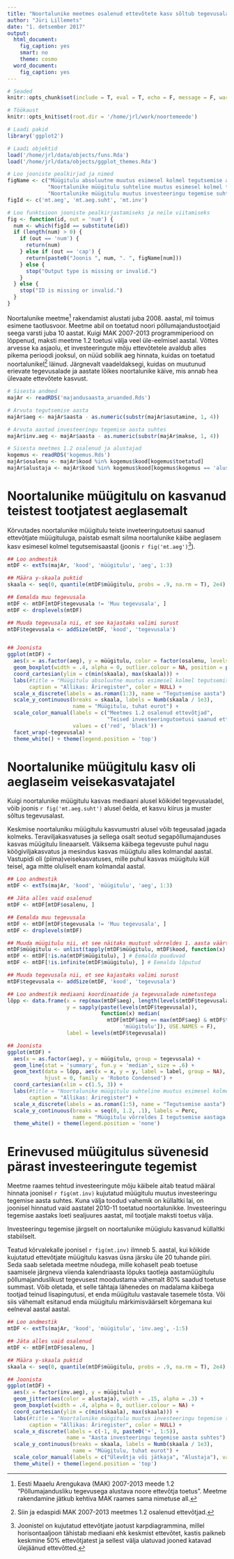 ```yaml
---
title: "Noortalunike meetmes osalenud ettevõtete kasv sõltub tegevusalast"
author: "Jüri Lillemets"
date: "1. detsember 2017"
output:
  html_document:
    fig_caption: yes
    smart: no
    theme: cosmo
  word_document: 
    fig_caption: yes
---
```


``` r
# Seaded
knitr::opts_chunk$set(include = T, eval = T, echo = F, message = F, warning = F, fig.width = 8)

# Töökaust
knitr::opts_knit$set(root.dir = '/home/jrl/work/noortemeede') 

# Laadi pakid
library('ggplot2')

# Laadi objektid
load('/home/jrl/data/objects/funs.Rda')
load('/home/jrl/data/objects/ggplot_themes.Rda')
```

``` r
# Loo jooniste pealkirjad ja nimed
figName <- c("Müügitulu absoluutne muutus esimesel kolmel tegutsemise aastal.", 
             "Noortalunike müügitulu suhteline muutus esimesel kolmel tegutsemise  aastal.", 
             "Noortalunike müügitulu muutus investeeringu tegemise suhtes.")
figId <- c('mt.aeg', 'mt.aeg.suht', 'mt.inv')

# Loo funktsioon jooniste pealkirjastamiseks ja neile viitamiseks
fig <- function(id, out = 'num') {
  num <- which(figId == substitute(id))
  if (length(num) > 0) {
    if (out == 'num') {
      return(num)
    } else if (out == 'cap') {
      return(paste0("Joonis ", num, ". ", figName[num]))
    } else {
      stop("Output type is missing or invalid.")
    }
  } else {
    stop("ID is missing or invalid.")
  }
}
```

Noortalunike meetme[^1] rakendamist alustati juba 2008. aastal, mil toimus esimene taotlusvoor. Meetme abil on toetatud noori põllumajandustootjaid seega varsti juba 10 aastat. Kuigi MAK 2007-2013 programmiperiood on lõppenud, maksti meetme 1.2 toetusi välja veel üle-eelmisel aastal. Võttes arvesse ka asjaolu, et investeeringute mõju ettevõtetele avaldub alles pikema perioodi jooksul, on nüüd sobilik aeg hinnata, kuidas on toetatud noortalunikel[^2] läinud. Järgnevalt vaadeldaksegi, kuidas on muutunud erievate tegevusalade ja aastate lõikes noortalunike käive, mis annab hea ülevaate ettevõtete kasvust.

[^1]: Eesti Maaelu Arengukava (MAK) 2007-2013 meede 1.2 "Põllumajandusliku tegevusega alustava noore ettevõtja toetus". Meetme rakendamine jätkub kehtiva MAK raames sama nimetuse all.
[^2]: Siin ja edaspidi MAK 2007-2013 meetmes 1.2 osalenud ettevõtjad.

``` r
# Sisesta andmed
majAr <- readRDS('majandusaasta_aruanded.Rds')

# Arvuta tegutsemise aasta
majAr$aeg <- majAr$aasta - as.numeric(substr(majAr$asutamine, 1, 4))

# Arvuta aastad investeeringu tegemise aasta suhtes
majAr$inv.aeg <- majAr$aasta - as.numeric(substr(majAr$makse, 1, 4))

# Sisesta meetmes 1.2 osalenud ja alustajad
kogemus <- readRDS('kogemus.Rds')
majAr$osalenu <- majAr$kood %in% kogemus$kood[kogemus$toetatud]
majAr$alustaja <- majAr$kood %in% kogemus$kood[kogemus$kogemus == 'alustaja']
```

# Noortalunike müügitulu on kasvanud teistest tootjatest aeglasemalt

Kõrvutades noortalunike müügitulu teiste inveteeringutoetusi saanud ettevõtjate müügituluga, paistab esmalt silma noortalunike käibe aeglasem kasv esimesel kolmel tegutsemisaastal (joonis `r fig('mt.aeg')`[^3]). 

[^3]: Joonistel on kujutatud ettevõtjate jaotust karpdiagrammina, millel horisontaaljoon tähistab mediaani ehk keskmist ettevõtet, kastis paikneb keskmine 50% ettevõtjatest ja sellest välja ulatuvad jooned katavad ülejäänud ettevõtted.

``` r
## Loo andmestik
mtDF <- extTs(majAr, 'kood', 'müügitulu', 'aeg', 1:3)

## Määra y-skaala puktid
skaala <- seq(0, quantile(mtDF$müügitulu, probs = .9, na.rm = T), 2e4)

## Eemalda muu tegevusala
mtDF <- mtDF[mtDF$tegevusala != 'Muu tegevusala', ]
mtDF <- droplevels(mtDF)

## Muuda tegevusala nii, et see kajastaks valimi surust
mtDF$tegevusala <- addSize(mtDF, 'kood', 'tegevusala')


## Joonista
ggplot(mtDF) + 
  aes(x = as.factor(aeg), y = müügitulu, color = factor(osalenu, levels = c(T, F))) + 
  geom_boxplot(width = .4, alpha = 0, outlier.colour = NA, position = position_dodge(.6)) + 
  coord_cartesian(ylim = c(min(skaala), max(skaala))) + 
  labs(#title = "Müügitulu absoluutne muutus esimesel kolmel tegutsemise aastal", 
       caption = "Allikas: Äriregister", color = NULL) + 
  scale_x_discrete(labels = as.roman(1:3), name = "Tegutsemise aasta") + 
  scale_y_continuous(breaks = skaala, labels = Numb(skaala / 1e3), 
                     name = "Müügitulu, tuhat eurot") + 
  scale_color_manual(labels = c("Meetmes 1.2 osalenud ettevõtjad", 
                                "Teised investeeringutoetusi saanud ettevõtjad"), 
                     values = c('red', 'black')) + 
  facet_wrap(~tegevusala) + 
  theme_white() + theme(legend.position = 'top')
```

# Noortalunike müügitulu kasv oli aeglaseim veisekasvatajatel

Kuigi noortalunike müügitulu kasvas mediaani alusel kõikidel tegevusaladel, võib joonis `r fig('mt.aeg.suht')` alusel öelda, et kasvu kiirus ja muster sõltus tegevusalast.

Keskmise noortaluniku müügitulu kasvumustri alusel võib tegeusalad jagada kolmeks. Teraviljakasvatuses ja sellega osalt seotud segapõllumajanduses kasvas müügitulu lineaarselt. Väiksema käibega tegevuste puhul nagu köögiviljakasvatus ja mesindus kasvas müügtulu alles kolmandal aastal. Vastupidi oli (piima)veisekasvatuses, mille puhul kasvas müügitulu küll teisel, aga mitte oluliselt enam kolmandal aastal.

``` r
## Loo andmestik
mtDF <- extTs(majAr, 'kood', 'müügitulu', 'aeg', 1:3)

## Jäta alles vaid osalenud
mtDF <- mtDF[mtDF$osalenu, ]

## Eemalda muu tegevusala
mtDF <- mtDF[mtDF$tegevusala != 'Muu tegevusala', ]
mtDF <- droplevels(mtDF)

## Muuda müügitulu nii, et see näitaks muutust võrreldes 1. aasta väärtusega
mtDF$müügitulu <- unlist(tapply(mtDF$müügitulu, mtDF$kood, function(x) (x / head(x, 1)) - 1))
mtDF <- mtDF[!is.na(mtDF$müügitulu), ] # Eemalda puuduvad
mtDF <- mtDF[!is.infinite(mtDF$müügitulu), ] # Eemalda lõputud

## Muuda tegevusala nii, et see kajastaks valimi surust
mtDF$tegevusala <- addSize(mtDF, 'kood', 'tegevusala')

## Loo andmestik mediaani koordinaatide ja tegevusalade nimetustega
lõpp <- data.frame(x = rep(max(mtDF$aeg), length(levels(mtDF$tegevusala))), 
                   y = sapply(paste(levels(mtDF$tegevusala)), 
                              function(x) median(
                                mtDF[mtDF$aeg == max(mtDF$aeg) & mtDF$tegevusala == x, 
                                     'müügitulu']), USE.NAMES = F), 
                   label = levels(mtDF$tegevusala))

## Joonista
ggplot(mtDF) + 
  aes(x = as.factor(aeg), y = müügitulu, group = tegevusala) + 
  geom_line(stat = 'summary', fun.y = 'median', size = .6) + 
  geom_text(data = lõpp, aes(x = x, y = y, label = label, group = NA), 
            hjust = 0, family = 'Roboto Condensed') + 
  coord_cartesian(xlim = c(1.5, 3)) + 
  labs(#title = "Noortalunike müügitulu suhteline muutus esimesel kolmel tegutsemise  aastal", 
       caption = "Allikas: Äriregister") + 
  scale_x_discrete(labels = as.roman(1:5), name = "Tegutsemise aasta") + 
  scale_y_continuous(breaks = seq(0, 1.2, .1), labels = Perc, 
                     name = "Müügitulu võrreldes I tegutsemise aastaga (mediaan)") + 
  theme_white() + theme(legend.position = 'none')
```

# Erinevused müügitulus süvenesid pärast investeeringute tegemist

Meetme raames tehtud investeeringute mõju käibele aitab teatud määral hinnata joonisel `r fig(mt.inv)` kujutatud müügitulu muutus investeeringu tegemise aasta suhtes. Kuna välja toodud vahemik on küllaltki lai, on joonisel hinnatud vaid aastatel 2010-11 toetatud noortalunikke. Investeeringu tegemise aastaks loeti sealjuures aastat, mil tootjale maksti toetus välja. 
 
Investeeringu tegemise järgselt on noortalunike müügiulu kasvanud küllaltki stabiilselt.

Teatud kõrvalekalle joonisel `r fig(mt.inv)` ilmneb 5. aastal, kui kõikide kujutatud ettevõtjate müügitulu kasvas üsna järsku üle 20 tuhande piiri. Seda saab seletada meetme nõudega, mille kohaselt peab toetuse saamisele järgneva viienda kalendriaasta lõpuks taotleja aastamüügitulu põllumajanduslikust tegevusest moodustama vähemalt 80% saadud toetuse summast. Võib oletada, et selle tähtaja lähenedes on madalama käibega tootjad teinud lisapingutusi, et enda müügitulu vastavale tasemele tõsta. Või siis vähemalt esitanud enda müügitulu märkimisväärselt kõrgemana kui eelneval aastal aastal. 

``` r
## Loo andmestik
mtDF <- extTs(majAr, 'kood', 'müügitulu', 'inv.aeg', -1:5)

## Jäta alles vaid osalenud
mtDF <- mtDF[mtDF$osalenu, ]

## Määra y-skaala puktid
skaala <- seq(0, quantile(mtDF$müügitulu, probs = .9, na.rm = T), 2e4)

## Joonista
ggplot(mtDF) + 
  aes(x = factor(inv.aeg), y = müügitulu) + 
  geom_jitter(aes(color = alustaja), width = .15, alpha = .3) +
  geom_boxplot(width = .4, alpha = 0, outlier.colour = NA) + 
  coord_cartesian(ylim = c(min(skaala), max(skaala))) + 
  labs(#title = "Noortalunike müügitulu muutus investeeringu tegemise suhtes", 
       caption = "Allikas: Äriregister", color = NULL) + 
  scale_x_discrete(labels = c(-1, 0, paste0('+', 1:5)), 
                   name = "Aasta investeeringu tegemise aasta suhtes") + 
  scale_y_continuous(breaks = skaala, labels = Numb(skaala / 1e3), 
                     name = "Müügitulu, tuhat eurot") + 
  scale_color_manual(labels = c("Ülevõtja või jätkaja", "Alustaja"), values = c('black', 'red')) +
  theme_white() + theme(legend.position = 'top')
```